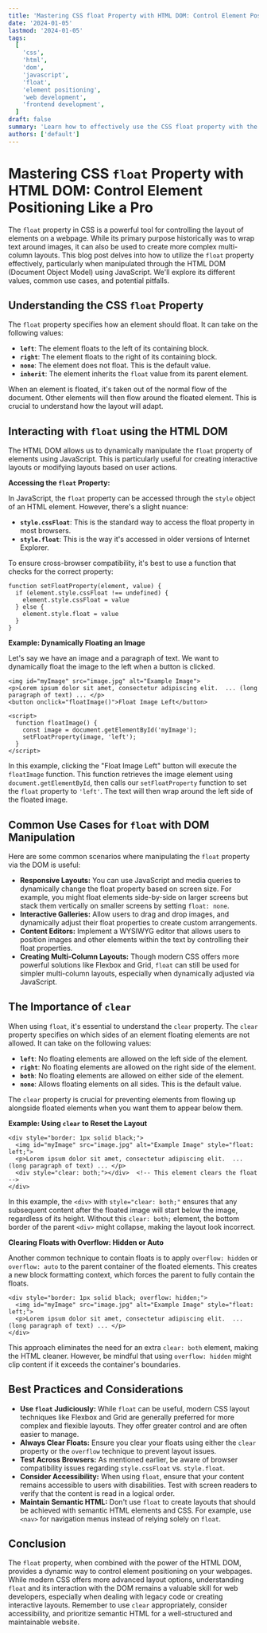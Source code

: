 ```yaml
---
title: 'Mastering CSS float Property with HTML DOM: Control Element Positioning Like a Pro'
date: '2024-01-05'
lastmod: '2024-01-05'
tags:
  [
    'css',
    'html',
    'dom',
    'javascript',
    'float',
    'element positioning',
    'web development',
    'frontend development',
  ]
draft: false
summary: 'Learn how to effectively use the CSS float property with the HTML DOM to control element positioning in your web pages. Explore practical examples and best practices for achieving visually appealing and responsive layouts.'
authors: ['default']
---
```


# Mastering CSS `float` Property with HTML DOM: Control Element Positioning Like a Pro

The `float` property in CSS is a powerful tool for controlling the layout of elements on a webpage. While its primary purpose historically was to wrap text around images, it can also be used to create more complex multi-column layouts. This blog post delves into how to utilize the `float` property effectively, particularly when manipulated through the HTML DOM (Document Object Model) using JavaScript. We'll explore its different values, common use cases, and potential pitfalls.

## Understanding the CSS `float` Property

The `float` property specifies how an element should float. It can take on the following values:

- **`left`**: The element floats to the left of its containing block.
- **`right`**: The element floats to the right of its containing block.
- **`none`**: The element does not float. This is the default value.
- **`inherit`**: The element inherits the `float` value from its parent element.

When an element is floated, it's taken out of the normal flow of the document. Other elements will then flow around the floated element. This is crucial to understand how the layout will adapt.

## Interacting with `float` using the HTML DOM

The HTML DOM allows us to dynamically manipulate the `float` property of elements using JavaScript. This is particularly useful for creating interactive layouts or modifying layouts based on user actions.

**Accessing the `float` Property:**

In JavaScript, the `float` property can be accessed through the `style` object of an HTML element. However, there's a slight nuance:

- **`style.cssFloat`**: This is the standard way to access the float property in most browsers.
- **`style.float`**: This is the way it's accessed in older versions of Internet Explorer.

To ensure cross-browser compatibility, it's best to use a function that checks for the correct property:

```plaintext
function setFloatProperty(element, value) {
  if (element.style.cssFloat !== undefined) {
    element.style.cssFloat = value
  } else {
    element.style.float = value
  }
}
```

**Example: Dynamically Floating an Image**

Let's say we have an image and a paragraph of text. We want to dynamically float the image to the left when a button is clicked.

```plaintext
<img id="myImage" src="image.jpg" alt="Example Image">
<p>Lorem ipsum dolor sit amet, consectetur adipiscing elit.  ... (long paragraph of text) ... </p>
<button onclick="floatImage()">Float Image Left</button>

<script>
  function floatImage() {
    const image = document.getElementById('myImage');
    setFloatProperty(image, 'left');
  }
</script>
```

In this example, clicking the "Float Image Left" button will execute the `floatImage` function. This function retrieves the image element using `document.getElementById`, then calls our `setFloatProperty` function to set the `float` property to `'left'`. The text will then wrap around the left side of the floated image.

## Common Use Cases for `float` with DOM Manipulation

Here are some common scenarios where manipulating the `float` property via the DOM is useful:

- **Responsive Layouts:** You can use JavaScript and media queries to dynamically change the float property based on screen size. For example, you might float elements side-by-side on larger screens but stack them vertically on smaller screens by setting `float: none`.
- **Interactive Galleries:** Allow users to drag and drop images, and dynamically adjust their float properties to create custom arrangements.
- **Content Editors:** Implement a WYSIWYG editor that allows users to position images and other elements within the text by controlling their float properties.
- **Creating Multi-Column Layouts:** Though modern CSS offers more powerful solutions like Flexbox and Grid, `float` can still be used for simpler multi-column layouts, especially when dynamically adjusted via JavaScript.

## The Importance of `clear`

When using `float`, it's essential to understand the `clear` property. The `clear` property specifies on which sides of an element floating elements are not allowed. It can take on the following values:

- **`left`**: No floating elements are allowed on the left side of the element.
- **`right`**: No floating elements are allowed on the right side of the element.
- **`both`**: No floating elements are allowed on either side of the element.
- **`none`**: Allows floating elements on all sides. This is the default value.

The `clear` property is crucial for preventing elements from flowing up alongside floated elements when you want them to appear below them.

**Example: Using `clear` to Reset the Layout**

```plaintext
<div style="border: 1px solid black;">
  <img id="myImage" src="image.jpg" alt="Example Image" style="float: left;">
  <p>Lorem ipsum dolor sit amet, consectetur adipiscing elit.  ... (long paragraph of text) ... </p>
  <div style="clear: both;"></div>  <!-- This element clears the float -->
</div>
```

In this example, the `<div>` with `style="clear: both;"` ensures that any subsequent content after the floated image will start below the image, regardless of its height. Without this `clear: both;` element, the bottom border of the parent `<div>` might collapse, making the layout look incorrect.

**Clearing Floats with Overflow: Hidden or Auto**

Another common technique to contain floats is to apply `overflow: hidden` or `overflow: auto` to the parent container of the floated elements. This creates a new block formatting context, which forces the parent to fully contain the floats.

```plaintext
<div style="border: 1px solid black; overflow: hidden;">
  <img id="myImage" src="image.jpg" alt="Example Image" style="float: left;">
  <p>Lorem ipsum dolor sit amet, consectetur adipiscing elit.  ... (long paragraph of text) ... </p>
</div>
```

This approach eliminates the need for an extra `clear: both` element, making the HTML cleaner. However, be mindful that using `overflow: hidden` might clip content if it exceeds the container's boundaries.

## Best Practices and Considerations

- **Use `float` Judiciously:** While `float` can be useful, modern CSS layout techniques like Flexbox and Grid are generally preferred for more complex and flexible layouts. They offer greater control and are often easier to manage.
- **Always Clear Floats:** Ensure you clear your floats using either the `clear` property or the `overflow` technique to prevent layout issues.
- **Test Across Browsers:** As mentioned earlier, be aware of browser compatibility issues regarding `style.cssFloat` vs. `style.float`.
- **Consider Accessibility:** When using `float`, ensure that your content remains accessible to users with disabilities. Test with screen readers to verify that the content is read in a logical order.
- **Maintain Semantic HTML:** Don't use `float` to create layouts that should be achieved with semantic HTML elements and CSS. For example, use `<nav>` for navigation menus instead of relying solely on `float`.

## Conclusion

The `float` property, when combined with the power of the HTML DOM, provides a dynamic way to control element positioning on your webpages. While modern CSS offers more advanced layout options, understanding `float` and its interaction with the DOM remains a valuable skill for web developers, especially when dealing with legacy code or creating interactive layouts. Remember to use `clear` appropriately, consider accessibility, and prioritize semantic HTML for a well-structured and maintainable website.
